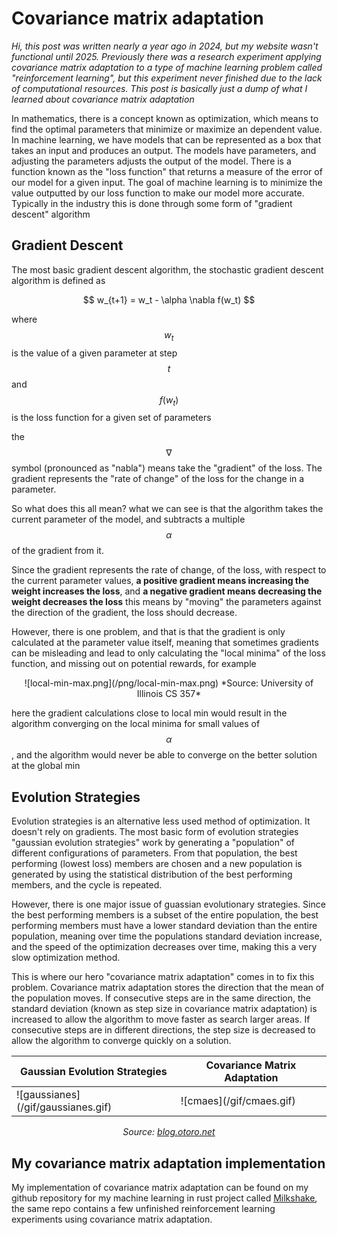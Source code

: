 # Covariance matrix adaptation

*Hi, this post was written nearly a year ago in 2024, but my website wasn't functional until 2025. Previously there was a research experiment applying covariance matrix adaptation to a type of machine learning problem called "reinforcement learning", but this experiment never finished due to the lack of computational resources. This post is basically just a dump of what I learned about covariance matrix adaptation*

In mathematics, there is a concept known as optimization, which means to find the optimal parameters that minimize or maximize an dependent value. In machine learning, we have models that can be represented as a box that takes an input and produces an output. The models have parameters, and adjusting the parameters adjusts the output of the model. There is a function known as the "loss function" that returns a measure of the error of our model for a given input. The goal of machine learning is to minimize the value outputted by our loss function to make our model more accurate. Typically in the industry this is done through some form of "gradient descent" algorithm
## Gradient Descent

The most basic gradient descent algorithm, the stochastic gradient descent algorithm is defined as 

<center>$$ w_{t+1} = w_t - \alpha \nabla f(w_t) $$</center>

where $$w_t$$ is the value of a given parameter at step $$t$$ and $$f(w_t)$$ is the loss function for a given set of parameters

the $$\nabla$$ symbol (pronounced as "nabla") means take the "gradient" of the loss. The gradient represents the "rate of change" of the loss for the change in a parameter.

So what does this all mean? what we can see is that the algorithm takes the current parameter of the model, and subtracts a multiple $$\alpha$$ of the gradient from it.

Since the gradient represents the rate of change, of the loss, with respect to the current parameter values, **a positive gradient means increasing the weight increases the loss**, and **a negative gradient means decreasing the weight decreases the loss**
this means by "moving" the parameters against the direction of the gradient, the loss should decrease.

However, there is one problem, and that is that the gradient is only calculated at the parameter value itself, meaning that sometimes gradients can be misleading and lead to only calculating the "local minima" of the loss function, and missing out on potential rewards, for example

<center>
![local-min-max.png](/png/local-min-max.png)
*Source: University of Illinois CS 357*
</center>

here the gradient calculations close to local min would result in the algorithm converging on the local minima for small values of $$\alpha$$, and the algorithm would never be able to converge on the better solution at the global min

## Evolution Strategies

Evolution strategies is an alternative less used method of optimization. It doesn't rely on gradients. The most basic form of evolution strategies "gaussian evolution strategies" work by generating a "population" of different configurations of parameters. From that population, the best performing (lowest loss) members are chosen and a new population is generated by using the statistical distribution of the best performing members, and the cycle is repeated.

However, there is one major issue of guassian evolutionary strategies. Since the best performing members is a subset of the entire population, the best performing members must have a lower standard deviation than the entire population, meaning over time the populations standard deviation increase, and the speed of the optimization decreases over time, making this a very slow optimization method.

This is where our hero "covariance matrix adaptation" comes in to fix this problem. Covariance matrix adaptation stores the direction that the mean of the population moves. If consecutive steps are in the same direction, the standard deviation (known as step size in covariance matrix adaptation) is increased to allow the algorithm to move faster as search larger areas. If consecutive steps are in different directions, the step size is decreased to allow the algorithm to converge quickly on a solution.

<center>
  <table>
    <thead>
        <tr>
          <th> Gaussian Evolution Strategies </th>
          <th> Covariance Matrix Adaptation  </th>
        </tr>
    </thead>
    <tbody>
      <tr>
        <td> ![gaussianes](/gif/gaussianes.gif) </td>
        <td> ![cmaes](/gif/cmaes.gif) </td>
      </tr>
    </tbody>
  </table>

  *Source: <u>[blog.otoro.net](https://blog.otoro.net/2017/10/29/visual-evolution-strategies/)</u>*
</center>

## My covariance matrix adaptation implementation

My implementation of covariance matrix adaptation can be found on my github repository for my machine learning in rust project called <u>[Milkshake](https://github.com/Jark5455/Milkshake/blob/main/src/optimizer/cmaes.rs)</u>, the same repo contains a few unfinished reinforcement learning experiments using covariance matrix adaptation.
